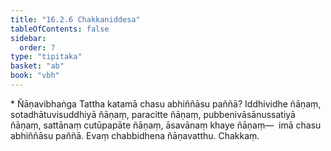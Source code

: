 ```yaml
---
title: "16.2.6 Chakkaniddesa"
tableOfContents: false
sidebar:
  order: 7
type: "tipitaka"
basket: "ab"
book: "vbh"
---
```



<DynamicBreadcrumb />

<Paragraph type="center" book="vbh">
* Ñāṇavibhaṅga
</Paragraph>



<Division number="805" book="vbh">

<Paragraph number="2547" book="vbh">
Tattha katamā chasu abhiññāsu paññā? Iddhividhe ñāṇaṃ, sotadhātuvisuddhiyā ñāṇaṃ, paracitte ñāṇaṃ, pubbenivāsānussatiyā ñāṇaṃ, sattānaṃ cutūpapāte ñāṇaṃ, āsavānaṃ khaye ñāṇaṃ—  imā chasu abhiññāsu paññā. Evaṃ chabbidhena ñāṇavatthu.

</Paragraph>
</Division>

<Paragraph number="2548" type="center" book="vbh">
Chakkaṃ.
</Paragraph>